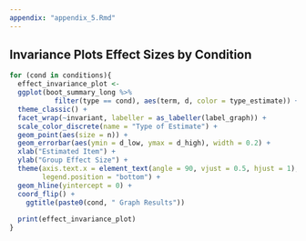 ```yaml
---
appendix: "appendix_5.Rmd"
---
```


## Invariance Plots Effect Sizes by Condition

```r

for (cond in conditions){
  effect_invariance_plot <- 
  ggplot(boot_summary_long %>% 
           filter(type == cond), aes(term, d, color = type_estimate)) + 
  theme_classic() + 
  facet_wrap(~invariant, labeller = as_labeller(label_graph)) +
  scale_color_discrete(name = "Type of Estimate") + 
  geom_point(aes(size = n)) + 
  geom_errorbar(aes(ymin = d_low, ymax = d_high), width = 0.2) + 
  xlab("Estimated Item") + 
  ylab("Group Effect Size") + 
  theme(axis.text.x = element_text(angle = 90, vjust = 0.5, hjust = 1), 
        legend.position = "bottom") + 
  geom_hline(yintercept = 0) + 
  coord_flip() + 
    ggtitle(paste0(cond, " Graph Results"))
  
  print(effect_invariance_plot)
}
```
